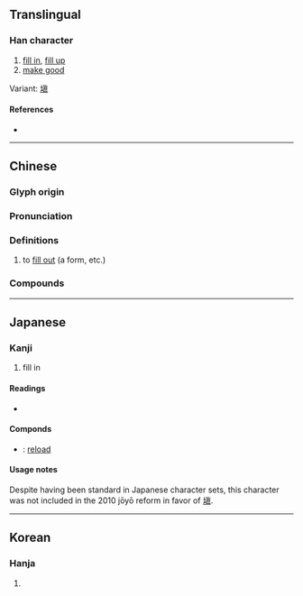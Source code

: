 {{also|塡}}
{{character info/new}}
==Translingual==

===Han character===
{{Han char|rn=32|rad=土|as=10|sn=13|four=41181|canj=GJBC|ids=⿰土真}}

# [[fill in]], [[fill up]]
# [[make good]]

Variant: [[塡]]

====References====
* {{Han ref|kx=0236.341|hdz=10470.100|uh=586B|ud=22635|bh=B6F1|bd=46833}}

----

==Chinese==
{{zh-forms}}

===Glyph origin===
{{Han etym}}

===Pronunciation===
{{zh-pron
|m=tián
|c=tin4
|h=pfs=thièn
|md=
|mn=ml:tiân/qz,xm,zz:tiān/tw:thiām/thūn/xm:tēng
|mn_note=tiân/tiān/thiām - literary; thūn/tēng - vernacular
|w=
|mc=
|oc=y
|cat=v
}}

===Definitions===
{{zh-hanzi}}

# to [[fill out]] (a form, etc.)

===Compounds===
{{zh-der|填報|填飽|填表|填補|填充|填詞|填地|填堵|填發|填房|填方|填海|填空|填料|填滿|填密|填命|填平|填塞|填塞物|填數|填寫|填鴨|怒氣填胸|悲憤填膺|填還|填餡|填窟窿|作詩填詞|廓填|填街塞巷|填篆|填書|充填|慾壑難填|填充玩具|填充題|填限|填然|填漆|填溝壑|填海造地|填咽|填充物|填倉|憤氣填膺|擔雪填井|氣憤填膺|挑雪填井|移山填海|激忿填膺|欲壑難填|替手填腳|擔雪填河|氣滿填胸|義憤填膺|精衛填海|車馬填門|駢填|選填|雙鉤廓填|義憤填胸|銜石填海|賓客填門}}

----

==Japanese==

===Kanji===
{{ja-kanji|grade=|rs=土10}}

# fill in

====Readings====
* {{ja-readings
|goon=ちん, でん
|kanon=ちん, てん
|kun=うず-める, しず-める, はまる, は-める, ふさ-ぐ
}}

====Componds====
* {{ja-r|装填|そうてん}}: [[reload]]

====Usage notes====
Despite having been standard in Japanese character sets, this character was not included in the 2010 jōyō reform in favor of [[塡]].
----

==Korean==

===Hanja===
{{ko-hanja|hangeul=[[전]], [[진]]|rv=jeon, jin|mr=chŏn, chin}}

# {{defn|lang=ko|sort=土10}}